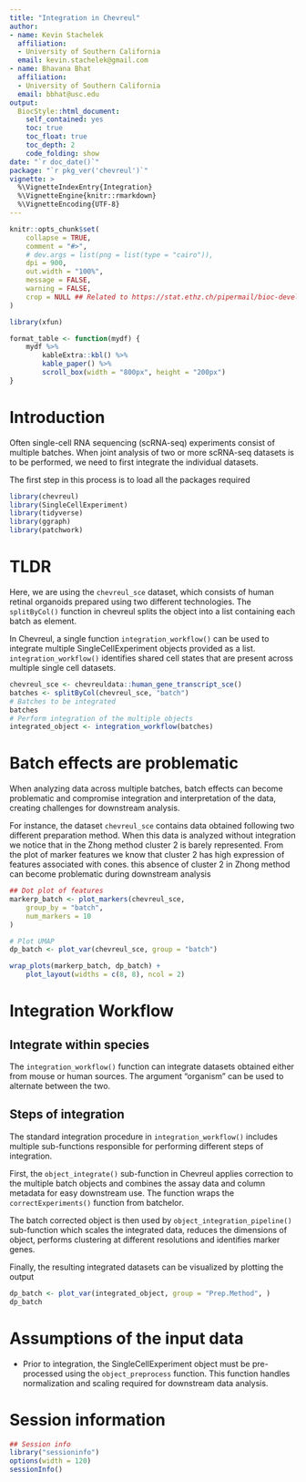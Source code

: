 ```yaml
---
title: "Integration in Chevreul"
author: 
- name: Kevin Stachelek
  affiliation:
  - University of Southern California   
  email: kevin.stachelek@gmail.com
- name: Bhavana Bhat
  affiliation:
  - University of Southern California   
  email: bbhat@usc.edu
output: 
  BiocStyle::html_document:
    self_contained: yes
    toc: true
    toc_float: true
    toc_depth: 2
    code_folding: show
date: "`r doc_date()`"
package: "`r pkg_ver('chevreul')`"
vignette: >
  %\VignetteIndexEntry{Integration}
  %\VignetteEngine{knitr::rmarkdown}
  %\VignetteEncoding{UTF-8}  
---
```


```r
knitr::opts_chunk$set(
    collapse = TRUE,
    comment = "#>",
    # dev.args = list(png = list(type = "cairo")),
    dpi = 900,
    out.width = "100%",
    message = FALSE,
    warning = FALSE,
    crop = NULL ## Related to https://stat.ethz.ch/pipermail/bioc-devel/2020-April/016656.html
)

library(xfun)

format_table <- function(mydf) {
    mydf %>%
        kableExtra::kbl() %>%
        kable_paper() %>%
        scroll_box(width = "800px", height = "200px")
}
```

# Introduction

Often single-cell RNA sequencing (scRNA-seq) experiments consist of multiple batches. When joint analysis of two or more scRNA-seq datasets is to be performed, we need to first integrate the individual datasets. 

The first step in this process is to load all the packages required

```r
library(chevreul)
library(SingleCellExperiment)
library(tidyverse)
library(ggraph)
library(patchwork)
```


# TLDR 

Here, we are using the `chevreul_sce` dataset, which consists of human retinal organoids prepared using two  different technologies. The `splitByCol()` function in chevreul splits the object into a list containing each batch as element. 

In Chevreul, a single function `integration_workflow()` can be used to integrate multiple SingleCellExperiment objects provided as a list. `integration_workflow()` identifies shared cell states that are present across multiple single cell datasets.

```r
chevreul_sce <- chevreuldata::human_gene_transcript_sce()
batches <- splitByCol(chevreul_sce, "batch")
# Batches to be integrated 
batches
# Perform integration of the multiple objects
integrated_object <- integration_workflow(batches)
```


# Batch effects are problematic

When analyzing data across multiple batches, batch effects can become problematic 
and compromise integration and interpretation of the data, creating challenges
for downstream analysis. 

For instance, the dataset `chevreul_sce` contains data obtained following two 
different preparation method. When this data is analyzed without integration we
notice that in the Zhong method cluster 2 is barely represented. From the plot 
of marker features we know that cluster 2 has high expression of features 
associated with cones. this absence of cluster 2 in Zhong method can become problematic during downstream analysis


```r
## Dot plot of features
markerp_batch <- plot_markers(chevreul_sce,
    group_by = "batch",
    num_markers = 10
)

# Plot UMAP
dp_batch <- plot_var(chevreul_sce, group = "batch")

wrap_plots(markerp_batch, dp_batch) +
    plot_layout(widths = c(8, 8), ncol = 2)
```


# Integration Workflow

## Integrate within species

The `integration_workflow()` function can integrate datasets obtained either from mouse or human sources. The argument "organism" can be used to alternate between the two. 

## Steps of integration 

The standard integration procedure in `integration_workflow()` includes multiple sub-functions responsible for performing different steps of integration.

First, the `object_integrate()` sub-function in Chevreul applies correction to the multiple batch objects and combines the assay data and column metadata for easy downstream use.  The function wraps the `correctExperiments() ` function from batchelor.

The batch corrected object is then used by `object_integration_pipeline()` sub-function which scales the integrated data, reduces the dimensions of object, performs clustering at different resolutions and identifies marker genes.

Finally, the resulting integrated datasets can be visualized by plotting the output

```r
dp_batch <- plot_var(integrated_object, group = "Prep.Method", )
dp_batch
```

# Assumptions of the input data

- Prior to integration, the SingleCellExperiment object must be pre-processed using the `object_preprocess` function. This function handles normalization and scaling required for downstream data analysis.

# Session information 

```r
## Session info
library("sessioninfo")
options(width = 120)
sessionInfo()
```



